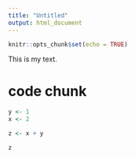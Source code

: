 ```yaml
---
title: "Untitled"
output: html_document
---
```


```r
knitr::opts_chunk$set(echo = TRUE)
```

This is my text.

# code chunk
```r
y <- 1
x <- 2

z <- x + y

z
```

